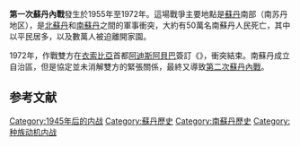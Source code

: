 {{Infobox Military Conflict 
|image=[[File:LocationSouthernSudan1972-1983.svg|300px]]
|caption= 
|conflict=第一次蘇丹內戰  
|date=1955年8月16日—1972年3月27日<ref name=GS>{{cite web |author=John Pike |url=http://www.globalsecurity.org/military/world/war/sudan-civil-war1.htm |title=Sudan Civil War |publisher=Globalsecurity.org |accessdate=6 December 2011 |archive-date=2018-02-11 |archive-url=https://web.archive.org/web/20180211190032/https://www.globalsecurity.org/military/world/war/sudan-civil-war1.htm |dead-url=no }}</ref>   
|place= [[南苏丹|南苏丹地区]] 
|result=簽訂[[阿迪斯阿貝巴協定|阿迪斯阿貝巴協定]]<br>南部地區獲得極有限的自治
|combatant1={{flagicon image|Flag of the Governor-General of the Anglo-Egyptian Sudan.svg|size=22px}} [[英埃蘇丹|英埃蘇丹]]<br><small>(至1956年)</small><br>{{flagicon|Sudan|1956}} 苏丹共和國政府軍<br />{{flagicon|Sudan}} 苏丹民主共和國政府軍<br>'''戰鬥支援''':<br>{{flag|Uganda|size=22px}}<br><small>(Joint operations on Ugandan territory, 1965–69)</small><ref>Poggo, S. First Sudanese Civil War: Africans, Arabs, and Israelis in the Southern Sudan 1955-1972, p. 151. S.l.: Palgrave Macmillan, 2016.</ref><br>{{flagicon|Libya|1969|size=22px}} [[格達費治下的利比亞|阿拉伯利比亞共和國]]<br/><small>(Combat involvement at least in 1970)</small><ref name="p166">Poggo, S. First Sudanese Civil War: Africans, Arabs, and Israelis in the Southern Sudan 1955-1972, p. 166. S.l.: Palgrave Macmillan, 2016.</ref><br>'''非戰鬥支援''':<br>{{flag|Egypt|1958|size=22px}}<ref name="p166"/><br>{{flag|Soviet Union|1955|size=22px}}{{sfn|OBallance|1977|p=119-120}}
|combatant2={{flagicon image|Flag of the South Sudan Liberation Movement.svg}} [[南蘇丹解放運動|南蘇丹解放運動]]<br />{{flagicon image|Flag of the Azania Liberation Front.svg}} [[阿扎尼亞解放陣線|阿扎尼亞解放陣線]] (Azania Liberation Front)<br />{{flagicon image|Sn anyaanya1.PNG}} [[安亞尼亞|安亞尼亞]] (Anyanya)<br />[[赤道軍團|赤道軍團]] (Equatorial Corps)<br/>{{flag|Israel}} {{small|(從1969年)}}{{sfnp|Martell|2018|pp=79–82}}<ref name=DJ/><ref>{{cite book|last=Leach|first=Justin|title=War and Politics in Sudan: Cultural Identities and the Challenges of the Peace Process|year=2012|publisher=I.B.Tauris|isbn=978-1780762272|page=178}}</ref> <br/>'''支持''':<br>{{flag|Ethiopian Empire|name=衣索比亞帝國|size=22px}}{{sfnp|Martell|2018|p=89}}<ref name=acig>{{cite web|last=Acig.org|title=Sudan, Civil War since 1955|url=http://www.acig.info/CMS/index.php?option=com_content&task=view&id=143&Itemid=47}}</ref><br>{{flag|Uganda|size=22px}} <small>(約1970年)</small>{{sfnp|Martell|2018|p=89}}<ref name=DJ>{{cite book|last=Johnson|first=Douglas|title=The Root Causes of Sudan's Civil Wars: Peace Or Truce|year=2011|publisher=Boydell & Brewer Ltd|isbn=978-1847010292|pages=36–37}}</ref><br>{{flagicon|COD|1966|size=22px}} [[刚果共和国_(利奥波德维尔)|刚果共和国 (利奥波德维尔)]]<ref>Poggo, S. First Sudanese Civil War: Africans, Arabs, and Israelis in the Southern Sudan 1955-1972, p. 158. S.l.: Palgrave Macmillan, 2016.</ref><br/>{{flag|Kenya}}{{sfnp|Martell|2018|p=89}}
|commander1={{flagicon|Sudan|1956}} [[伊斯梅爾·阿扎里|伊斯梅爾·阿扎里]]<br />{{flagicon|Sudan}} [[加法爾·尼邁里|加法爾·尼邁里]]
|commander2={{flagicon image|Sn anyaanya1.PNG}} [[約瑟夫·拉古|約瑟夫·拉古]] (Joseph Lagu)<br />{{flagicon image|Sn anyaanya1.PNG}} [[高登·摩塔·麥恩|高登·摩塔·麥恩]] (Gordon Muortat Mayen)
|strength1= {{SUD}}政府軍：12,000<ref name="#1">{{Cite web |url=http://www.globalsecurity.org/military/world/war/sudan-civil-war1.htm |title=存档副本 |accessdate=2011-01-08 |archive-date=2018-02-11 |archive-url=https://web.archive.org/web/20180211190032/https://www.globalsecurity.org/military/world/war/sudan-civil-war1.htm |dead-url=no }}</ref>
|strength2={{flagicon image|Sn anyaanya1.PNG}} 安亞尼亞：~7,500<ref name="#1"/>
|casualties1=
|casualties2=
|casualties3=50萬（死亡）
|notes=    
}}
{{Campaignbox 蘇丹與南蘇丹衝突}}

'''第一次蘇丹內戰'''發生於1955年至1972年。這場戰爭主要地點是[[蘇丹|蘇丹]]南部（南苏丹地区），是[[北蘇丹|北蘇丹]]和[[南蘇丹|南蘇丹]]之間的軍事衝突，大約有50萬名南蘇丹人民死亡，其中以平民居多，以及數萬人被迫離開家園。

1972年，作戰雙方在[[衣索比亞|衣索比亞]]首都[[阿迪斯阿貝巴|阿迪斯阿貝巴]]簽訂《{{link-en|阿迪斯阿貝巴協定 (1972)|Addis Ababa Agreement (1972)|阿迪斯阿貝巴協定}}》，衝突結束。南蘇丹成立自治區，但是協定並未消解雙方的緊張關係，最終又導致[[第二次蘇丹內戰|第二次蘇丹內戰]]。

== 参考文献 ==
<div class="references-small">
<references />
</div>
{{authority control}}
[[Category:1945年后的内战|Category:1945年后的内战]]
[[Category:蘇丹歷史|Category:蘇丹歷史]]
[[Category:南蘇丹歷史|Category:南蘇丹歷史]]
[[Category:种族动机内战|Category:种族动机内战]]